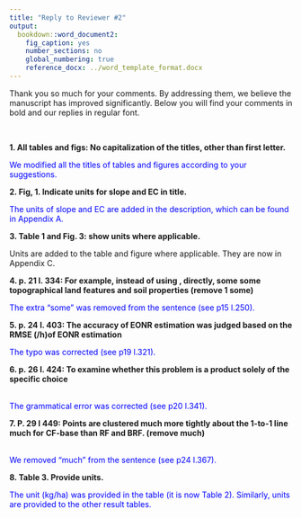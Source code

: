 ```yaml
---
title: "Reply to Reviewer #2"
output:
  bookdown::word_document2:
    fig_caption: yes
    number_sections: no
    global_numbering: true
    reference_docx: ../word_template_format.docx
---
```


Thank you so much for your comments. By addressing them, we believe the manuscript has improved significantly. Below you will find your comments in bold and our replies in regular font.

<br>

**1. All tables and figs: No capitalization of the titles, other than first letter.**

<span style="color:blue"> 
We modified all the titles of tables and figures according to your suggestions.
</span>


**2. Fig, 1. Indicate units for slope and EC in title.**

<span style="color:blue"> 
The units of slope and EC are added in the description, which can be found in Appendix A.
</span>


**3. Table 1 and Fig. 3: show units where applicable.**
<span style="color:blue"> 
 
Units are added to the table and figure where applicable. They are now in Appendix C.
</span>


**4. p. 21 l. 334: For example, instead of using , directly, some some topographical land features and soil properties (remove 1 some)**

<span style="color:blue"> 
The extra "some" was removed from the sentence (see p15 l.250).
</span>


**5. p. 24 l. 403: The accuracy of EONR estimation was judged based on the RMSE (/h)of EONR estimation**

<span style="color:blue"> 
The typo was corrected (see p19 l.321). 
</span>


**6. p. 26 l. 424: To examine whether this problem is a product solely of the specific choice**

<span style="color:blue">  
The grammatical error was corrected (see p20 l.341). 
</span>

**7. P. 29 l 449: Points are clustered much more tightly about the 1-to-1 line much for CF-base than RF and BRF. (remove much)**

<span style="color:blue">  
We removed "much" from the sentence (see p24 l.367).
</span>


**8. Table 3. Provide units.**

<span style="color:blue"> 
The unit (kg/ha) was provided in the table (it is now Table 2). Similarly, units are provided to the other result tables.
</span>

